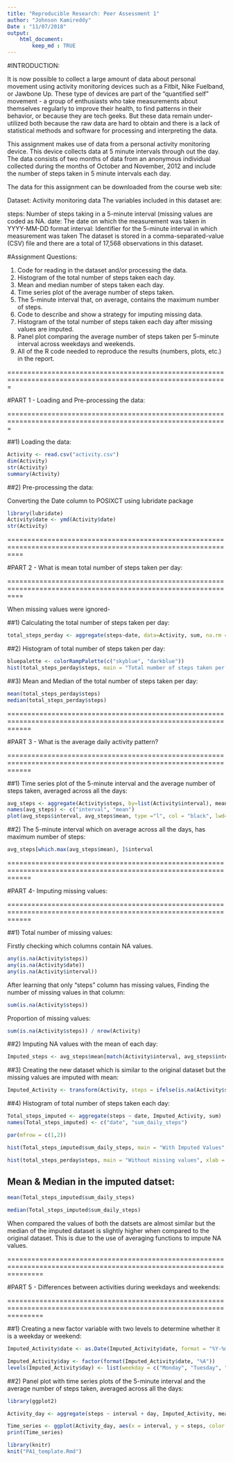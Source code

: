 ---
title: "Reproducible Research: Peer Assessment 1"
author: "Johnson Kamireddy"
Date : "11/07/2018"
output: 
    html_document:
        keep_md : TRUE
---

#INTRODUCTION:

It is now possible to collect a large amount of data about personal movement using activity monitoring devices such as a Fitbit, Nike Fuelband, or Jawbone Up. These type of devices are part of the "quantified self" movement - a group of enthusiasts who take measurements about themselves regularly to improve their health, to find patterns in their behavior, or because they are tech geeks. But these data remain under-utilized both because the raw data are hard to obtain and there is a lack of statistical methods and software for processing and interpreting the data.

This assignment makes use of data from a personal activity monitoring device. This device collects data at 5 minute intervals through out the day. The data consists of two months of data from an anonymous individual collected during the months of October and November, 2012 and include the number of steps taken in 5 minute intervals each day.

The data for this assignment can be downloaded from the course web site:

Dataset: Activity monitoring data
The variables included in this dataset are:

steps: Number of steps taking in a 5-minute interval (missing values are coded as NA.
date: The date on which the measurement was taken in YYYY-MM-DD format
interval: Identifier for the 5-minute interval in which measurement was taken
The dataset is stored in a comma-separated-value (CSV) file and there are a total of 17,568 observations in this dataset.


#Assignment Questions:

1) Code for reading in the dataset and/or processing the data.
2) Histogram of the total number of steps taken each day.
3) Mean and median number of steps taken each day.
4) Time series plot of the average number of steps taken.
5) The 5-minute interval that, on average, contains the maximum number of steps.
6) Code to describe and show a strategy for imputing missing data.
7) Histogram of the total number of steps taken each day after missing values are imputed.
8) Panel plot comparing the average number of steps taken per 5-minute interval across weekdays and weekends.
9) All of the R code needed to reproduce the results (numbers, plots, etc.) in the report.

=============================================================================================================

#PART 1 - Loading and Pre-processing the data:

=============================================================================================================

##1) Loading the data:
```{r,echo = TRUE}

Activity <- read.csv("activity.csv")
dim(Activity)
str(Activity)
summary(Activity)

```

##2) Pre-processing the data:

Converting the Date column to POSIXCT using lubridate package

```{r date_conversion,message = FALSE,echo=TRUE}

library(lubridate)
Activity$date <- ymd(Activity$date)
str(Activity)

```

================================================================================================================

#PART 2 - What is mean total number of steps taken per day:

================================================================================================================

When missing values were ignored-

##1) Calculating the total number of steps taken per day:

```{r,echo=TRUE}

total_steps_perday <- aggregate(steps~date, data=Activity, sum, na.rm = TRUE)

```

##2) Histogram of total number of steps taken per day:

```{r,echo=TRUE,fig.width=12}

bluepalette <- colorRampPalette(c("skyblue", "darkblue"))
hist(total_steps_perday$steps, main = "Total number of steps taken per day", xlab = "Number of steps taken per day", col=bluepalette(8), breaks=20)


```


##3) Mean and Median of the total number of steps taken per day:

```{r,echo=TRUE}

mean(total_steps_perday$steps)
median(total_steps_perday$steps)

```

==================================================================================================================

#PART 3 - What is the average daily activity pattern?

==================================================================================================================

##1) Time series plot of the 5-minute interval and the average number of steps taken, averaged across all the days:

```{r,echo=TRUE,fig.width=12}

avg_steps <- aggregate(Activity$steps, by=list(Activity$interval), mean, na.rm = TRUE)
names(avg_steps) <- c("interval", "mean")
plot(avg_steps$interval, avg_steps$mean, type ="l", col = "black", lwd=2, xlab="interval", ylab="Average number of steps", main = "Time series plot of average number of steps")


```


##2) The 5-minute interval which on average across all the days, has maximum number of steps:

```{r,echo=TRUE}

avg_steps[which.max(avg_steps$mean), ]$interval

```

==================================================================================================================

#PART 4- Imputing missing values:

==================================================================================================================

##1) Total number of missing values:

Firstly checking which columns contain NA values.

```{r,echo=TRUE}

any(is.na(Activity$steps))
any(is.na(Activity$date))
any(is.na(Activity$interval))

```

After learning that only "steps" column has missing values, Finding the number of missing values in that column:

```{r,echo=TRUE}

sum(is.na(Activity$steps))

```

Proportion of missing values:

```{r,echo=TRUE}

sum(is.na(Activity$steps)) / nrow(Activity)

```

##2) Imputing NA values with the mean of each day:

```{r,echo=TRUE}

Imputed_steps <- avg_steps$mean[match(Activity$interval, avg_steps$interval)] 

```

##3) Creating the new dataset which is similar to the original dataset but the missing values are imputed with mean:

```{r,echo=TRUE,fig.width=12}

Imputed_Activity <- transform(Activity, steps = ifelse(is.na(Activity$steps), yes = Imputed_steps, no = Activity$steps))

```

##4) Histogram of total number of steps taken each day:

```{r, echo=TRUE}

Total_steps_imputed <- aggregate(steps ~ date, Imputed_Activity, sum)
names(Total_steps_imputed) <- c("date", "sum_daily_steps")

```

```{r, echo=TRUE}

par(mfrow = c(1,2))

hist(Total_steps_imputed$sum_daily_steps, main = "With Imputed Values", xlab = "Number of steps taken per day", col=bluepalette(8), breaks=20, ylim=c(0,30))

hist(total_steps_perday$steps, main = "Without missing values", xlab = "Total number of steps taken per day", col=bluepalette(8), breaks=20, ylim = c(0,30))

```


## Mean & Median in the imputed datset:

```{r,echo=TRUE}

mean(Total_steps_imputed$sum_daily_steps)

median(Total_steps_imputed$sum_daily_steps)

```

When compared the values of both the datsets are almost similar but the median of the imputed dataset is slightly higher when compared to the original dataset. This is due to the use of averaging functions to impute NA values. 

=====================================================================================================================

#PART 5 - Differences between activities during weekdays and weekends:

=====================================================================================================================

##1) Creating a new factor variable with two levels to determine whether it is a weekday or weekend:

```{r,echo=TRUE}

Imputed_Activity$date <- as.Date(Imputed_Activity$date, format = "%Y-%m-%d")

Imputed_Activity$day <- factor(format(Imputed_Activity$date, "%A"))
levels(Imputed_Activity$day) <- list(weekday = c("Monday", "Tuesday", "Wednesday", "Thursday", "Friday"), weekend = c("Saturday", "Sunday"))

```


##2) Panel plot with time series plots of the 5-minute interval and the average number of steps taken, averaged across all the days:

```{r,echo=TRUE,fig.width=12}

library(ggplot2)

Activity_day <- aggregate(steps ~ interval + day, Imputed_Activity, mean)

Time_series <- ggplot(Activity_day, aes(x = interval, y = steps, color = day)) + geom_line() + labs(title = "Average steps taken daily according to type of the day", x = "Interval", y= "Average number of steps") + facet_wrap(~day, ncol = 1, nrow = 2)
print(Time_series)


```

```{r}
library(knitr)
knit("PA1_template.Rmd")
```



